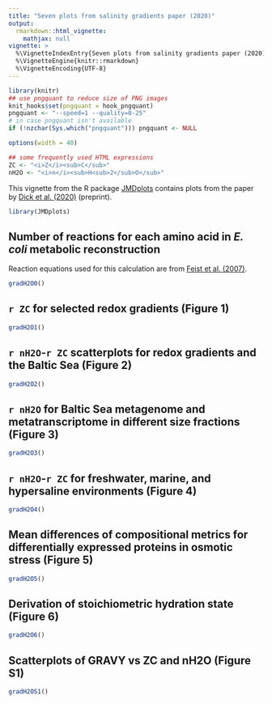```yaml
---
title: "Seven plots from salinity gradients paper (2020)"
output: 
  rmarkdown::html_vignette:
    mathjax: null
vignette: >
  %\VignetteIndexEntry{Seven plots from salinity gradients paper (2020)}
  %\VignetteEngine{knitr::rmarkdown}
  %\VignetteEncoding{UTF-8}
---
```


```r
library(knitr)
## use pngquant to reduce size of PNG images
knit_hooks$set(pngquant = hook_pngquant)
pngquant <- "--speed=1 --quality=0-25"
# in case pngquant isn't available
if (!nzchar(Sys.which("pngquant"))) pngquant <- NULL 
```

```r
options(width = 40)
```

```r
## some frequently used HTML expressions
ZC <- "<i>Z</i><sub>C</sub>"
nH2O <- "<i>n</i><sub>H<sub>2</sub>O</sub>"
```

This vignette from the R package [JMDplots](https://github.com/jedick/JMDplots) contains plots from the paper by <a href="gradH2O.html" title="Geochemistry of metagenomes: Redox and salinity gradients and the chemical compositions of proteins">Dick et al. (2020)</a> (preprint).

```r
library(JMDplots)
```

## Number of reactions for each amino acid in _E. coli_ metabolic reconstruction
Reaction equations used for this calculation are from <a href="https://doi.org/10.1038/msb4100155" title="A genome-scale metabolic reconstruction for Escherichia coli K-12 MG1655 that accounts for 1260 ORFs and thermodynamic information">Feist et al. (2007)</a>.
```r
gradH2O0()
```

## `r ZC` for selected redox gradients (Figure 1)
```r
gradH2O1()
```

## `r nH2O`-`r ZC` scatterplots for redox gradients and the Baltic Sea (Figure 2)
```r
gradH2O2()
```

## `r nH2O` for Baltic Sea metagenome and metatranscriptome in different size fractions (Figure 3)
```r
gradH2O3()
```

## `r nH2O`-`r ZC` for freshwater, marine, and hypersaline environments (Figure 4)
```r
gradH2O4()
```

## Mean differences of compositional metrics for differentially expressed proteins in osmotic stress (Figure 5)
```r
gradH2O5()
```

## Derivation of stoichiometric hydration state (Figure 6)
```r
gradH2O6()
```

## Scatterplots of GRAVY vs ZC and nH2O (Figure S1)
```r
gradH2OS1()
```

